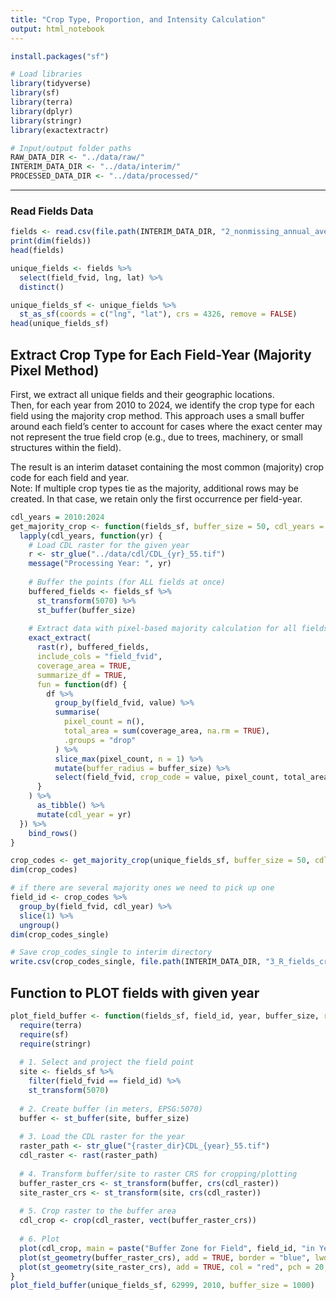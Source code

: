 ```yaml
---
title: "Crop Type, Proportion, and Intensity Calculation"
output: html_notebook
---
```


```r
install.packages("sf")
```

```r
# Load libraries
library(tidyverse)
library(sf)
library(terra)
library(dplyr)
library(stringr)
library(exactextractr)

# Input/output folder paths
RAW_DATA_DIR <- "../data/raw/"
INTERIM_DATA_DIR <- "../data/interim/"
PROCESSED_DATA_DIR <- "../data/processed/"
```

------------------------------------------------------------------------

### **Read Fields Data**

```r
fields <- read.csv(file.path(INTERIM_DATA_DIR, "2_nonmissing_annual_averages.csv"))
print(dim(fields))
head(fields)
```

```r
unique_fields <- fields %>%
  select(field_fvid, lng, lat) %>%
  distinct()

unique_fields_sf <- unique_fields %>%
  st_as_sf(coords = c("lng", "lat"), crs = 4326, remove = FALSE)
head(unique_fields_sf)
```

## **Extract Crop Type for Each Field-Year (Majority Pixel Method)**

First, we extract all unique fields and their geographic locations.  
Then, for each year from 2010 to 2024, we identify the crop type for each field using the majority crop method. This approach uses a small buffer around each field's center to account for cases where the exact center may not represent the true field crop (e.g., due to trees, machinery, or small structures within the field).

The result is an interim dataset containing the most common (majority) crop code for each field and year.  
Note: If multiple crop types tie as the majority, additional rows may be created. In that case, we retain only the first occurrence per field-year.

```r
cdl_years = 2010:2024
get_majority_crop <- function(fields_sf, buffer_size = 50, cdl_years = 2011:2012) {
  lapply(cdl_years, function(yr) {
    # Load CDL raster for the given year
    r <- str_glue("../data/cdl/CDL_{yr}_55.tif")
    message("Processing Year: ", yr)
    
    # Buffer the points (for ALL fields at once)
    buffered_fields <- fields_sf %>%
      st_transform(5070) %>%
      st_buffer(buffer_size)
    
    # Extract data with pixel-based majority calculation for all fields at once
    exact_extract(
      rast(r), buffered_fields,
      include_cols = "field_fvid",
      coverage_area = TRUE,
      summarize_df = TRUE,
      fun = function(df) {
        df %>%
          group_by(field_fvid, value) %>%
          summarise(
            pixel_count = n(),
            total_area = sum(coverage_area, na.rm = TRUE),
            .groups = "drop"
          ) %>%
          slice_max(pixel_count, n = 1) %>%
          mutate(buffer_radius = buffer_size) %>%
          select(field_fvid, crop_code = value, pixel_count, total_area, buffer_radius)
      }
    ) %>%
      as_tibble() %>%
      mutate(cdl_year = yr)
  }) %>%
    bind_rows()
}

crop_codes <- get_majority_crop(unique_fields_sf, buffer_size = 50, cdl_years = cdl_years)
dim(crop_codes)
```

```r
# if there are several majority ones we need to pick up one
field_id <- crop_codes %>%
  group_by(field_fvid, cdl_year) %>%
  slice(1) %>%
  ungroup()
dim(crop_codes_single)

# Save crop_codes_single to interim directory
write.csv(crop_codes_single, file.path(INTERIM_DATA_DIR, "3_R_fields_crop_type.csv"), row.names = FALSE)

```

## Function to PLOT fields with given year

```r
plot_field_buffer <- function(fields_sf, field_id, year, buffer_size, raster_dir = "../data/cdl/") {
  require(terra)
  require(sf)
  require(stringr)
  
  # 1. Select and project the field point
  site <- fields_sf %>%
    filter(field_fvid == field_id) %>%
    st_transform(5070)
  
  # 2. Create buffer (in meters, EPSG:5070)
  buffer <- st_buffer(site, buffer_size)
  
  # 3. Load the CDL raster for the year
  raster_path <- str_glue("{raster_dir}CDL_{year}_55.tif")
  cdl_raster <- rast(raster_path)
  
  # 4. Transform buffer/site to raster CRS for cropping/plotting
  buffer_raster_crs <- st_transform(buffer, crs(cdl_raster))
  site_raster_crs <- st_transform(site, crs(cdl_raster))
  
  # 5. Crop raster to the buffer area
  cdl_crop <- crop(cdl_raster, vect(buffer_raster_crs))
  
  # 6. Plot
  plot(cdl_crop, main = paste("Buffer Zone for Field", field_id, "in Year", year))
  plot(st_geometry(buffer_raster_crs), add = TRUE, border = "blue", lwd = 2)
  plot(st_geometry(site_raster_crs), add = TRUE, col = "red", pch = 20, cex = 2)
}
plot_field_buffer(unique_fields_sf, 62999, 2010, buffer_size = 1000)
```

